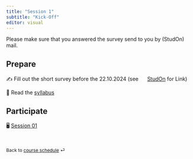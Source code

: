 ```yaml
---
title: "Session 1"
subtitle: "Kick-Off"
editor: visual
---
```


::: callout-important
Please make sure that you answered the survey send to you by (StudOn) mail.
:::
 
## Prepare

✍️ Fill out the short survey before the 22.10.2024 (see ![](https://www.studon.fau.de/favicon.ico){width="16"} [StudOn](https://www.studon.fau.de/crs5349138.html) for Link)

📖 Read the [syllabus](/course-syllabus.html)

## Participate

🖥️ [Session 01](/slides/slides-01.html)

<br>

::: {style="font-size: 0.875em;"}
Back to [course schedule](/index.html "Course schedule") ⏎
:::
